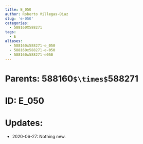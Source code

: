 ```yaml
---
title: E_050
author: Roberto Villegas-Diaz
slug: 'e-050'
categories:
  - 588160X588271
tags:
  - E
aliases:
  - 588160x588271-e_050
  - 588160x588271-e-050
  - 588160x588271-e050
---
```


# **Parents**: 588160`$\times$`588271
# **ID**: E_050
# **Updates**: 
 - 2020-06-27: Nothing new.
